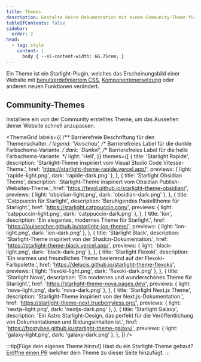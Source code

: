 ```yaml
---
title: Themes
description: Gestalte deine Dokumentation mit einem Community-Theme für Starlight
tableOfContents: false
sidebar:
  order: 2
head:
  - tag: style
    content: |
      body { --sl-content-width: 66.75rem; }
---
```



Ein Theme ist ein Starlight-Plugin, welches das Erscheinungsbild einer Website mit [benutzerdefiniertem CSS](/de/guides/css-and-tailwind/), [Komponenten&shy;ersetzung](/de/guides/overriding-components/) oder anderen neuen Funktionen verändert.

## Community-Themes

Installiere ein von der Community erstelltes Theme, um das Aussehen deiner Website schnell anzupassen.

<ThemeGrid
	labels={{
		/** Barrierefreie Beschriftung für den Themenschalter. */
		legend: 'Vorschau',
		/** Barrierefreies Label für die dunkle Farbschema-Variante. */
		dark: 'Dunkel',
		/** Barrierefreies Label für die helle Farbschema-Variante. */
		light: 'Hell',
	}}
	themes={[
		{
			title: 'Starlight Rapide',
			description:
				'Starlight-Theme inspiriert vom Visual Studio Code Vitesse-Theme.',
			href: 'https://starlight-theme-rapide.vercel.app/',
			previews: { light: 'rapide-light.png', dark: 'rapide-dark.png' },
		},
		{
			title: 'Starlight Obsidian Theme',
			description:
				'Starlight-Theme inspiriert vom Obsidian Publish-Websites-Theme.',
			href: 'https://fevol.github.io/starlight-theme-obsidian/',
			previews: { light: 'obsidian-light.png', dark: 'obsidian-dark.png' },
		},
		{
			title: 'Catppuccin für Starlight',
			description: 'Beruhigendes Pastelltheme für Starlight.',
			href: 'https://starlight.catppuccin.com/',
			previews: { light: 'catppuccin-light.png', dark: 'catppuccin-dark.png' },
		},
		{
			title: 'Ion',
			description: 'Ein elegantes, modernes Theme für Starlight.',
			href: 'https://louisescher.github.io/starlight-ion-theme/',
			previews: { light: 'ion-light.png', dark: 'ion-dark.png' },
		},
		{
			title: 'Starlight Black',
			description: 'Starlight-Theme inspiriert von der Shadcn-Dokumentation.',
			href: 'https://starlight-theme-black.vercel.app/',
			previews: { light: 'black-light.png', dark: 'black-dark.png' },
		},
		{
			title: 'Starlight Flexoki',
			description:
				'Ein warmes und freundliches Theme basierend auf der Flexoki-Farbpalette.',
			href: 'https://delucis.github.io/starlight-theme-flexoki/',
			previews: { light: 'flexoki-light.png', dark: 'flexoki-dark.png' },
		},
		{
			title: 'Starlight Nova',
			description: 'Ein modernes und wunderschönes Theme für Starlight.',
			href: 'https://starlight-theme-nova.pages.dev/',
			previews: { light: 'nova-light.png', dark: 'nova-dark.png' },
		},
		{
			title: 'Starlight Next.js Theme',
			description: 'Starlight-Theme inspiriert von der Next.js-Dokumentation.',
			href: 'https://starlight-theme-next.trueberryless.org/',
			previews: { light: 'nextjs-light.png', dark: 'nextjs-dark.png' },
		},
		{
			title: 'Starlight Galaxy',
			description:
				'Ein Astro Starlight-Design, das perfekt für die Veröffentlichung von Dokumentationen und Bildungsinhalten ist.',
			href: 'https://frostybee.github.io/starlight-theme-galaxy/',
			previews: { light: 'galaxy-light.png', dark: 'galaxy-dark.png' },
		},
	]}
/>

:::tip[Füge dein eigenes Theme hinzu!]
Hast du ein Starlight-Theme gebaut?
[Eröffne einen PR](https://github.com/withastro/starlight/blob/main/CONTRIBUTING.md#themes) welcher dein Theme zu dieser Seite hinzufügt.
:::
